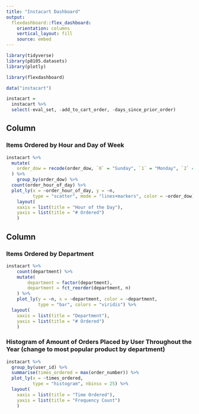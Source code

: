 ```yaml
---
title: "Instacart Dashboard"
output: 
  flexdashboard::flex_dashboard:
    orientation: columns
    vertical_layout: fill
    source: embed
---
```


```r
library(tidyverse)
library(p8105.datasets)
library(plotly)

library(flexdashboard)
```

```r
data("instacart")

instacart = 
  instacart %>% 
  select(-eval_set, -add_to_cart_order, -days_since_prior_order)
```

Column {data-width=650}
-----------------------------------------------------------------------

### Items Ordered by Hour and Day of Week

```r

instacart %>% 
  mutate(
    order_dow = recode(order_dow, `0` = "Sunday", `1` = "Monday", `2` = "Tuesday", `3` = "Wednesday", `4` = "Thursday", `5` = "Friday", `6` = "Saturday")
  ) %>% 
	group_by(order_dow) %>% 
  count(order_hour_of_day) %>% 
  plot_ly(x = ~order_hour_of_day, y = ~n,
          type = "scatter", mode = "lines+markers", color = ~order_dow) %>% 
    layout(
    xaxis = list(title = "Hour of the Day"),
    yaxis = list(title = "# Ordered")
    )

```

Column {data-width=350}
-----------------------------------------------------------------------

### Items Ordered by Department

```r

instacart %>% 
	count(department) %>% 
	mutate(
		department = factor(department),
		department = fct_reorder(department, n)
	) %>% 
	plot_ly(y = ~n, x = ~department, color = ~department,
	        type = "bar", colors = "viridis") %>% 
  layout(
    xaxis = list(title = "Department"),
    yaxis = list(title = "# Ordered")
    )

```

### Histogram of Amount of Orders Placed by User Throughout the Year (change to most popular product by department)

```r

instacart %>% 
  group_by(user_id) %>% 
  summarise(times_ordered = max(order_number)) %>% 
  plot_ly(x = ~times_ordered, 
          type = "histogram", nbinsx = 25) %>% 
  layout(
    xaxis = list(title = "Time Ordered"),
    yaxis = list(title = "Frequency Count")
    )
  

```

